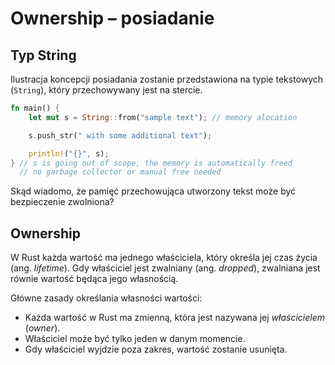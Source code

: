 
# Ownership – posiadanie

## Typ String

Ilustracja koncepcji posiadania zostanie przedstawiona na typie tekstowych (`String`), który przechowywany jest na stercie.

```rust copy
fn main() {
    let mut s = String::from("sample text"); // memory alocation 

    s.push_str(" with some additional text"); 

    println!("{}", s);
} // s is going out of scope, the memory is automatically freed
  // no garbage collector or manual free needed

```

<Callout type="default">
Skąd wiadomo, że pamięć przechowująca utworzony tekst może być bezpieczenie zwolniona? 
</Callout>

## Ownership

W Rust każda wartość ma jednego właściciela, który określa jej czas życia (ang. *lifetime*). Gdy właściciel jest zwalniany (ang. *dropped*), zwalniana jest równie wartość będąca jego własnością. 

Główne zasady określania własności wartości:
- Każda wartość w Rust ma zmienną, która jest nazywana jej _właścicielem_ (_owner_).
- Właściciel może być tylko jeden w danym momencie.
- Gdy właściciel wyjdzie poza zakres, wartość zostanie usunięta.


